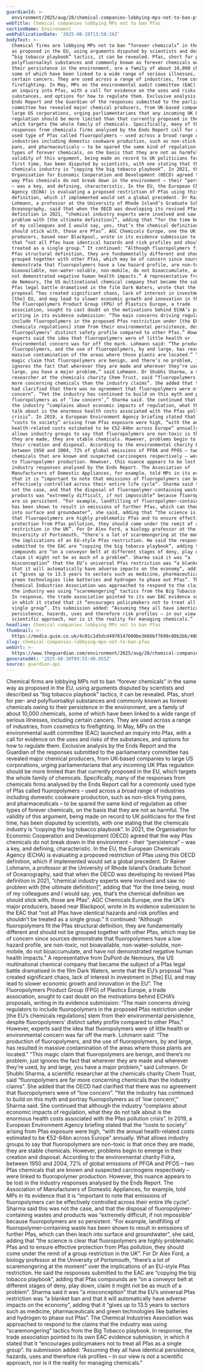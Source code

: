 ```yaml
---
guardianId: >-
  environment/2025/aug/28/chemical-companies-lobbying-mps-not-to-ban-pfas-forever-chemicals
webTitle: Chemical companies lobbying MPs not to ban Pfas
sectionName: Environment
webPublicationDate: '2025-08-28T13:58:26Z'
bodyText: >-
  Chemical firms are lobbying MPs not to ban “forever chemicals” in the same way
  as proposed in the EU, using arguments disputed by scientists and described as
  “big tobacco playbook” tactics, it can be revealed. Pfas, short for per- and
  polyfluoroalkyl substances and commonly known as forever chemicals owing to
  their persistence in the environment, are a family of about 10,000 chemicals,
  some of which have been linked to a wide range of serious illnesses, including
  certain cancers. They are used across a range of industries, from cosmetics to
  firefighting. In May, MPs on the environmental audit committee (EAC) launched
  an inquiry into Pfas, with a call for evidence on the uses and risks of the
  substances, and options for how to regulate them. Exclusive analysis by the
  Ends Report and the Guardian of the responses submitted to the parliamentary
  committee has revealed major chemical producers, from UK-based companies to
  large US corporations, urging parliamentarians that any incoming UK Pfas
  regulation should be more limited than that currently proposed in the EU,
  which targets the whole family of chemicals. Specifically, many of the
  responses from chemicals firms analysed by the Ends Report call for a commonly
  used type of Pfas called fluoropolymers – used across a broad range of
  industries including domestic cookware production, such as non-stick frying
  pans, and pharmaceuticals – to be spared the same kind of regulation as other
  types of forever chemicals, on the basis that they are not as harmful. The
  validity of this argument, being made on record to UK politicians for the
  first time, has been disputed by scientists, with one stating that the
  chemicals industry is “copying the big tobacco playbook”. In 2021, the
  Organisation for Economic Cooperation and Development (OECD) agreed that the
  way Pfas chemicals do not break down in the environment – their “persistence”
  – was a key, and defining, characteristic. In the EU, the European Chemicals
  Agency (ECHA) is evaluating a proposed restriction of Pfas using this OECD
  definition, which if implemented would set a global precedent. Dr Rainer
  Lohmann, a professor at the University of Rhode Island’s Graduate School of
  Oceanography, said that when the OECD was developing its revised Pfas
  definition in 2021, “chemical industry experts were involved and saw no
  problem with [the ultimate definition]”, adding that “for the time being, most
  of my colleagues and I would say, yes, that’s the chemical definition we
  should stick with, those are Pfas”. AGC Chemicals Europe, one the UK’s major
  producers, based near Blackpool, wrote in its evidence submission to the EAC
  that “not all Pfas have identical hazards and risk profiles and shouldn’t be
  treated as a single group.” It continued: “Although fluoropolymers fit the
  Pfas structural definition, they are fundamentally different and should not be
  grouped together with other Pfas, which may be of concern since sources
  demonstrate that fluoropolymers have a low hazard profile, are non-toxic, not
  bioavailable, non-water-soluble, non-mobile, do not bioaccumulate, and have
  not demonstrated negative human health impacts.” A representative from DuPont
  de Nemours, the US multinational chemical company that became the subject of a
  Pfas legal battle dramatised in the film Dark Waters, wrote that the EU’s
  proposal “has created significant chaos, lack of interest in investment in
  [the] EU, and may lead to slower economic growth and innovation in the EU”.
  The Fluoropolymers Product Group (FPG) of Plastics Europe, a trade
  association, sought to cast doubt on the motivations behind ECHA’s proposals,
  writing in its evidence submission: “The main concerns driving regulators to
  include fluoropolymers in the proposed Pfas restriction under [the EU’s
  chemicals regulations] stem from their environmental persistence, despite
  fluoropolymers’ distinct safety profile compared to other Pfas.” However,
  experts said the idea that fluoropolymers were of little health or
  environmental concern was far off the mark. Lohmann said: “The production of
  fluoropolymers, and the use of fluoropolymers, by and large, has resulted in
  massive contamination of the areas where those plants are located.” “This
  magic claim that fluoropolymers are benign, and there’s no problem, just
  ignores the fact that wherever they are made and wherever they’re used, by and
  large, you have a major problem,” said Lohmann. Dr Shubhi Sharma, a scientific
  researcher at the chemicals charity Chem Trust, said “fluoropolymers are far
  more concerning chemicals than the industry claims”. She added that the OECD
  had clarified that there was no agreement that fluoropolymers were of “low
  concern”. “Yet the industry has continued to build on this myth and portray
  fluoropolymers as of ‘low concern’,” Sharma said. She continued that although
  the industry “complains about economic impacts of regulation, what they do not
  talk about is the enormous health costs associated with the Pfas pollution
  crisis”. In 2019, a European Environment Agency briefing stated that the
  “costs to society” arising from Pfas exposure were high, “with the annual
  health-related costs estimated to be €52-84bn across Europe” annually. What
  allows industry groups to say that fluoropolymers are non-toxic is that once
  they are made, they are stable chemicals. However, problems begin to emerge in
  their creation and disposal. According to the environmental charity Fidra,
  between 1950 and 2004, 72% of global emissions of PFOA and PFOS – two Pfas
  chemicals that are known and suspected carcinogens respectively – were linked
  to fluoropolymer production. However, this nuance appears to be lost in the
  industry responses analysed by the Ends Report. The Association of
  Manufacturers of Domestic Appliances, for example, told MPs in its evidence
  that it is “important to note that emissions of fluoropolymers can be
  effectively controlled across their entire life cycle”. Sharma said this was
  not the case, and that the disposal of fluoropolymer-containing wastes and
  products was “extremely difficult, if not impossible” because fluoropolymers
  are so persistent. “For example, landfilling of fluoropolymer-containing waste
  has been shown to result in emissions of further Pfas, which can then leach
  into surface and groundwater”, she said, adding that “the science is clear
  that fluoropolymers are highly problematic Pfas and to ensure effective
  protection from Pfas pollution, they should come under the remit of a group
  restriction in the UK”. For Dr Alex Ford, a biology professor at the
  University of Portsmouth, “there’s a lot of scaremongering at the moment” over
  the implications of an EU-style Pfas restriction. He said the responses
  submitted to the EAC are “copying the big tobacco playbook”, adding that Pfas
  compounds are “on a conveyor belt at different stages of deny, play down,
  claim it might not be as much of a problem”. Sharma said it was “a
  misconception” that the EU’s universal Pfas restriction was “a blanket ban and
  that it will automatically have adverse impacts on the economy”, adding that
  it “gives up to 13.5 years to sectors such as medicine, pharmaceuticals and
  green technologies like batteries and hydrogen to phase out Pfas”. The
  Chemical Industries Association was approached to respond to the claims that
  the industry was using “scaremongering” tactics from the Big Tobacco playbook.
  In response, the trade association pointed to its own EAC evidence submission,
  in which it stated that it “encourages policymakers not to treat all Pfas as a
  single group”. Its submission added: “Assuming they all have identical
  persistence, hazards, uses and therefore risk profiles – in our view is not a
  scientific approach, nor is it the reality for managing chemicals.”
headline: Chemical companies lobbying MPs not to ban Pfas
thumbnail: >-
  https://media.guim.co.uk/4c01c1d5dcd4970147600be3666bf7699c08b2bb/408_0_5016_4014/500.jpg
slug: chemical-companies-lobbying-mps-not-to-ban-pfas
webUrl: >-
  https://www.theguardian.com/environment/2025/aug/28/chemical-companies-lobbying-mps-not-to-ban-pfas-forever-chemicals
generatedAt: '2025-08-30T09:55:40.855Z'
source: guardian-api
---
```

Chemical firms are lobbying MPs not to ban “forever chemicals” in the same way as proposed in the EU, using arguments disputed by scientists and described as “big tobacco playbook” tactics, it can be revealed. Pfas, short for per- and polyfluoroalkyl substances and commonly known as forever chemicals owing to their persistence in the environment, are a family of about 10,000 chemicals, some of which have been linked to a wide range of serious illnesses, including certain cancers. They are used across a range of industries, from cosmetics to firefighting. In May, MPs on the environmental audit committee (EAC) launched an inquiry into Pfas, with a call for evidence on the uses and risks of the substances, and options for how to regulate them. Exclusive analysis by the Ends Report and the Guardian of the responses submitted to the parliamentary committee has revealed major chemical producers, from UK-based companies to large US corporations, urging parliamentarians that any incoming UK Pfas regulation should be more limited than that currently proposed in the EU, which targets the whole family of chemicals. Specifically, many of the responses from chemicals firms analysed by the Ends Report call for a commonly used type of Pfas called fluoropolymers – used across a broad range of industries including domestic cookware production, such as non-stick frying pans, and pharmaceuticals – to be spared the same kind of regulation as other types of forever chemicals, on the basis that they are not as harmful. The validity of this argument, being made on record to UK politicians for the first time, has been disputed by scientists, with one stating that the chemicals industry is “copying the big tobacco playbook”. In 2021, the Organisation for Economic Cooperation and Development (OECD) agreed that the way Pfas chemicals do not break down in the environment – their “persistence” – was a key, and defining, characteristic. In the EU, the European Chemicals Agency (ECHA) is evaluating a proposed restriction of Pfas using this OECD definition, which if implemented would set a global precedent. Dr Rainer Lohmann, a professor at the University of Rhode Island’s Graduate School of Oceanography, said that when the OECD was developing its revised Pfas definition in 2021, “chemical industry experts were involved and saw no problem with [the ultimate definition]”, adding that “for the time being, most of my colleagues and I would say, yes, that’s the chemical definition we should stick with, those are Pfas”. AGC Chemicals Europe, one the UK’s major producers, based near Blackpool, wrote in its evidence submission to the EAC that “not all Pfas have identical hazards and risk profiles and shouldn’t be treated as a single group.” It continued: “Although fluoropolymers fit the Pfas structural definition, they are fundamentally different and should not be grouped together with other Pfas, which may be of concern since sources demonstrate that fluoropolymers have a low hazard profile, are non-toxic, not bioavailable, non-water-soluble, non-mobile, do not bioaccumulate, and have not demonstrated negative human health impacts.” A representative from DuPont de Nemours, the US multinational chemical company that became the subject of a Pfas legal battle dramatised in the film Dark Waters, wrote that the EU’s proposal “has created significant chaos, lack of interest in investment in [the] EU, and may lead to slower economic growth and innovation in the EU”. The Fluoropolymers Product Group (FPG) of Plastics Europe, a trade association, sought to cast doubt on the motivations behind ECHA’s proposals, writing in its evidence submission: “The main concerns driving regulators to include fluoropolymers in the proposed Pfas restriction under [the EU’s chemicals regulations] stem from their environmental persistence, despite fluoropolymers’ distinct safety profile compared to other Pfas.” However, experts said the idea that fluoropolymers were of little health or environmental concern was far off the mark. Lohmann said: “The production of fluoropolymers, and the use of fluoropolymers, by and large, has resulted in massive contamination of the areas where those plants are located.” “This magic claim that fluoropolymers are benign, and there’s no problem, just ignores the fact that wherever they are made and wherever they’re used, by and large, you have a major problem,” said Lohmann. Dr Shubhi Sharma, a scientific researcher at the chemicals charity Chem Trust, said “fluoropolymers are far more concerning chemicals than the industry claims”. She added that the OECD had clarified that there was no agreement that fluoropolymers were of “low concern”. “Yet the industry has continued to build on this myth and portray fluoropolymers as of ‘low concern’,” Sharma said. She continued that although the industry “complains about economic impacts of regulation, what they do not talk about is the enormous health costs associated with the Pfas pollution crisis”. In 2019, a European Environment Agency briefing stated that the “costs to society” arising from Pfas exposure were high, “with the annual health-related costs estimated to be €52-84bn across Europe” annually. What allows industry groups to say that fluoropolymers are non-toxic is that once they are made, they are stable chemicals. However, problems begin to emerge in their creation and disposal. According to the environmental charity Fidra, between 1950 and 2004, 72% of global emissions of PFOA and PFOS – two Pfas chemicals that are known and suspected carcinogens respectively – were linked to fluoropolymer production. However, this nuance appears to be lost in the industry responses analysed by the Ends Report. The Association of Manufacturers of Domestic Appliances, for example, told MPs in its evidence that it is “important to note that emissions of fluoropolymers can be effectively controlled across their entire life cycle”. Sharma said this was not the case, and that the disposal of fluoropolymer-containing wastes and products was “extremely difficult, if not impossible” because fluoropolymers are so persistent. “For example, landfilling of fluoropolymer-containing waste has been shown to result in emissions of further Pfas, which can then leach into surface and groundwater”, she said, adding that “the science is clear that fluoropolymers are highly problematic Pfas and to ensure effective protection from Pfas pollution, they should come under the remit of a group restriction in the UK”. For Dr Alex Ford, a biology professor at the University of Portsmouth, “there’s a lot of scaremongering at the moment” over the implications of an EU-style Pfas restriction. He said the responses submitted to the EAC are “copying the big tobacco playbook”, adding that Pfas compounds are “on a conveyor belt at different stages of deny, play down, claim it might not be as much of a problem”. Sharma said it was “a misconception” that the EU’s universal Pfas restriction was “a blanket ban and that it will automatically have adverse impacts on the economy”, adding that it “gives up to 13.5 years to sectors such as medicine, pharmaceuticals and green technologies like batteries and hydrogen to phase out Pfas”. The Chemical Industries Association was approached to respond to the claims that the industry was using “scaremongering” tactics from the Big Tobacco playbook. In response, the trade association pointed to its own EAC evidence submission, in which it stated that it “encourages policymakers not to treat all Pfas as a single group”. Its submission added: “Assuming they all have identical persistence, hazards, uses and therefore risk profiles – in our view is not a scientific approach, nor is it the reality for managing chemicals.”
